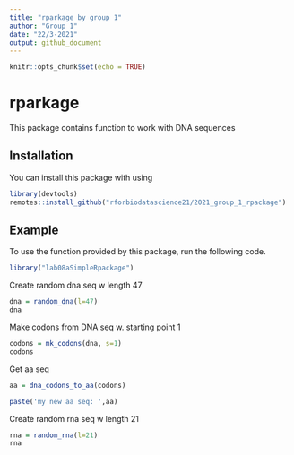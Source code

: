 ```yaml
---
title: "rparkage by group 1"
author: "Group 1"
date: "22/3-2021"
output: github_document
---
```


```r
knitr::opts_chunk$set(echo = TRUE)
```

# rparkage
This package contains function to work with DNA sequences

## Installation
You can install this package with using

```r
library(devtools)
remotes::install_github("rforbiodatascience21/2021_group_1_rpackage")
```
## Example
To use the function provided by this package, run the following code.

```r
library("lab08aSimpleRpackage")
```
Create random dna seq w length 47

```r
dna = random_dna(l=47)
dna
```

Make codons from DNA seq w. starting point 1

```r
codons = mk_codons(dna, s=1)
codons
```

Get aa seq

```r
aa = dna_codons_to_aa(codons)

paste('my new aa seq: ',aa)
```
Create random rna seq w length 21

``` r
rna = random_rna(l=21)
rna
```


